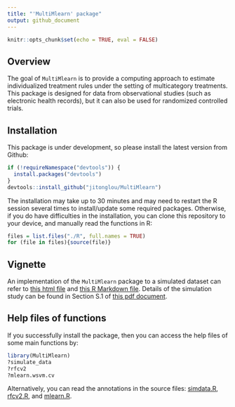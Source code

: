 ```yaml
---
title: "'MultiMlearn' package"
output: github_document
---
```


```r
knitr::opts_chunk$set(echo = TRUE, eval = FALSE)
```

## Overview
The goal of `MultiMlearn` is to provide a computing approach to estimate individualized treatment rules under the setting of multicategory treatments. This package is designed for data from observational studies (such as electronic health records), but it can also be used for randomized controlled trials.

## Installation
This package is under development, so please install the latest version from Github:
```r
if (!requireNamespace("devtools")) {
  install.packages("devtools")
}
devtools::install_github("jitonglou/MultiMlearn")
```
The installation may take up to 30 minutes and may need to restart the R session several times to install/update some required packages. Otherwise, if you do have difficulties in the installation, you can clone this repository to your device, and manually read the functions in R:
```r
files = list.files("./R", full.names = TRUE)
for (file in files){source(file)}
```


## Vignette
An implementation of the `MultiMlearn` package to a simulated dataset can refer to [this html file](https://github.com/jitonglou/MultiMlearn/blob/master/doc/exampl.html) and [this R Markdown file](https://github.com/jitonglou/MultiMlearn/blob/master/doc/example.Rmd). Details of the simulation study can be found in Section S.1 of [this pdf document](https://github.com/jitonglou/MultiMlearn/blob/master/doc/supp_v3.pdf).  

## Help files of functions
If you successfully install the package, then you can access the help files of some main functions by:
```r
library(MultiMlearn)
?simulate_data
?rfcv2
?mlearn.wsvm.cv
```
Alternatively, you can read the annotations in the source files: [simdata.R](https://github.com/jitonglou/MultiMlearn/blob/master/R/simdata.R), [rfcv2.R](https://github.com/jitonglou/MultiMlearn/blob/master/R/rfcv2.R), and [mlearn.R](https://github.com/jitonglou/MultiMlearn/blob/master/R/mlearn.R). 
